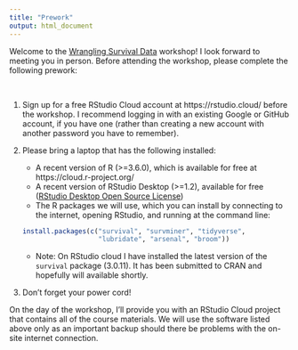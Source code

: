 ```yaml
---
title: "Prework"
output: html_document
---
```


Welcome to the [Wrangling Survival Data](https://github.com/bethatkinson/rmed2019_surv) workshop! I look forward to meeting you in person. Before attending the workshop, please complete the following prework:

<br>

1. Sign up for a free RStudio Cloud account at https://rstudio.cloud/ before the workshop. I recommend logging in with an existing Google or GitHub account, if you have one (rather than creating a new account with another password you have to remember).

1. Please bring a laptop that has the following installed:

    + A recent version of R (>=3.6.0), which is available for free at https://cloud.r-project.org/
    + A recent version of RStudio Desktop (>=1.2), available for free ([RStudio Desktop Open Source License](https://www.rstudio.com/products/rstudio/download/#download))
    + The R packages we will use, which you can install by connecting to the internet, opening RStudio, and running at the command line:

    ```r
    install.packages(c("survival", "survminer", "tidyverse",
                       "lubridate", "arsenal", "broom"))
    ```
    + Note: On RStudio cloud I have installed the latest version of the `survival` package (3.0.11).  It has been submitted to CRAN and hopefully will available shortly.
    
1. Don't forget your power cord!

On the day of the workshop, I'll provide you with an RStudio Cloud project that contains all of the course materials. We will use the software listed above only as an important backup should there be problems with the on-site internet connection.